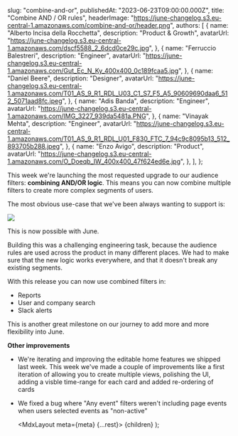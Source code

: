 
  slug: "combine-and-or",
  publishedAt: "2023-06-23T09:00:00.000Z",
  title: "Combine AND / OR rules",
  headerImage: "https://june-changelog.s3.eu-central-1.amazonaws.com/combine-and-or/header.png",
  authors: [
    {
      name: "Alberto Incisa della Rocchetta",
      description: "Product & Growth",
      avatarUrl: "https://june-changelog.s3.eu-central-1.amazonaws.com/dscf5588_2_6dcd0ce29c.jpg",
    },
    {
      name: "Ferruccio Balestreri",
      description: "Engineer",
      avatarUrl:
        "https://june-changelog.s3.eu-central-1.amazonaws.com/Gut_Ec_N_Ky_400x400_0c189fcaa5.jpg",
    },
    {
      name: "Daniel Beere",
      description: "Designer",
      avatarUrl:
        "https://june-changelog.s3.eu-central-1.amazonaws.com/T01_AS_9_R1_RDL_U03_C1_S7_F5_A5_90609690daa6_512_5071aad8fc.jpeg",
    },
    {
      name: "Adis Banda",
      description: "Engineer",
      avatarUrl: "https://june-changelog.s3.eu-central-1.amazonaws.com/IMG_3227_939da5481a.PNG",
    },
    {
      name: "Vinayak Mehta",
      description: "Engineer",
      avatarUrl:
        "https://june-changelog.s3.eu-central-1.amazonaws.com/T01_AS_9_R1_RDL_U01_F830_FTC_7_94c9c8095b13_512_893705b288.jpeg",
    },
    {
      name: "Enzo Avigo",
      description: "Product",
      avatarUrl:
        "https://june-changelog.s3.eu-central-1.amazonaws.com/O_Doeqb_IW_400x400_47f624ed6e.jpg",
    },
  ],
};

This week we're launching the most requested upgrade to our audience filters: **combining AND/OR logic**. This means you can now combine multiple filters to create more complex segments of users.

The most obvious use-case that we've been always wanting to support is:

![](https://june-changelog.s3.eu-central-1.amazonaws.com/combine-and-or/changelog-and-or-ui.png)

This is now possible with June.

Building this was a challenging engineering task, because the audience rules are used across the product in many different places. We had to make sure that the new logic works everywhere, and that it doesn't break any existing segments.

With this release you can now use combined filters in:

- Reports
- User and company search
- Slack alerts

This is another great milestone on our journey to add more and more flexibility into June.

**Other improvements**

- We're iterating and improving the editable home features we shipped last week. This week we've made a couple of improvements like a first iteration of allowing you to create multiple views, polishing the UI, adding a visble time-range for each card and added re-ordering of cards
- We fixed a bug where "Any event" filters weren't including page events when users selected events as "non-active"

  <MdxLayout meta={meta} {...rest}>
    {children}
  </MdxLayout>
);
